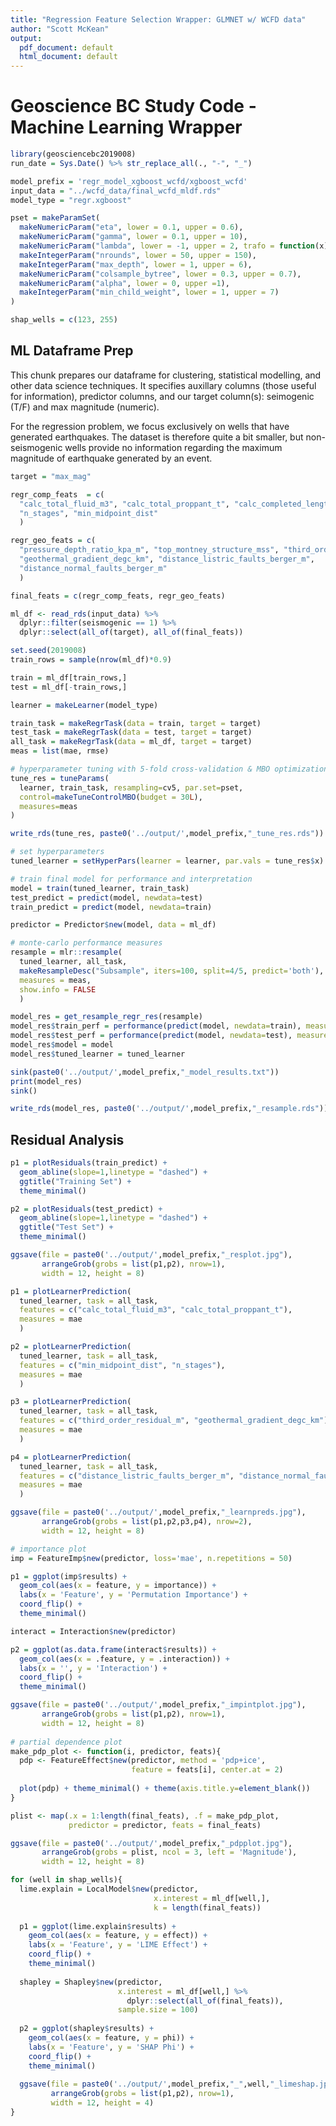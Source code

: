 ```yaml
---
title: "Regression Feature Selection Wrapper: GLMNET w/ WCFD data"
author: "Scott McKean"
output:
  pdf_document: default
  html_document: default
---
```


# Geoscience BC Study Code - Machine Learning Wrapper

```r
library(geosciencebc2019008)
run_date = Sys.Date() %>% str_replace_all(., "-", "_")

model_prefix = 'regr_model_xgboost_wcfd/xgboost_wcfd'
input_data = "../wcfd_data/final_wcfd_mldf.rds"
model_type = "regr.xgboost"

pset = makeParamSet(
  makeNumericParam("eta", lower = 0.1, upper = 0.6),
  makeNumericParam("gamma", lower = 0.1, upper = 10),
  makeNumericParam("lambda", lower = -1, upper = 2, trafo = function(x) 10^x),
  makeIntegerParam("nrounds", lower = 50, upper = 150),
  makeIntegerParam("max_depth", lower = 1, upper = 6),
  makeNumericParam("colsample_bytree", lower = 0.3, upper = 0.7),
  makeNumericParam("alpha", lower = 0, upper =1),
  makeIntegerParam("min_child_weight", lower = 1, upper = 7)
)

shap_wells = c(123, 255)

```

## ML Dataframe Prep

This chunk prepares our dataframe for clustering, statistical modelling, and other data science techniques. It specifies auxillary columns (those useful for information), predictor columns, and our target column(s): seimogenic (T/F) and max magnitude (numeric).

For the regression problem, we focus exclusively on wells that have generated earthquakes. The dataset is therefore quite a bit smaller, but non-seismogenic wells provide no information regarding the maximum magnitude of earthquake generated by an event.

```r
target = "max_mag"

regr_comp_feats  = c(
  "calc_total_fluid_m3", "calc_total_proppant_t", "calc_completed_length_m",
  "n_stages", "min_midpoint_dist"
  )

regr_geo_feats = c(
  "pressure_depth_ratio_kpa_m", "top_montney_structure_mss", "third_order_residual_m",
  "geothermal_gradient_degc_km", "distance_listric_faults_berger_m",
  "distance_normal_faults_berger_m"
  )

final_feats = c(regr_comp_feats, regr_geo_feats)

ml_df <- read_rds(input_data) %>%
  dplyr::filter(seismogenic == 1) %>%
  dplyr::select(all_of(target), all_of(final_feats))

set.seed(2019008)
train_rows = sample(nrow(ml_df)*0.9)

train = ml_df[train_rows,]
test = ml_df[-train_rows,]

learner = makeLearner(model_type)

train_task = makeRegrTask(data = train, target = target)
test_task = makeRegrTask(data = test, target = target)
all_task = makeRegrTask(data = ml_df, target = target)
meas = list(mae, rmse)

# hyperparameter tuning with 5-fold cross-validation & MBO optimization
tune_res = tuneParams(
  learner, train_task, resampling=cv5, par.set=pset, 
  control=makeTuneControlMBO(budget = 30L),
  measures=meas
)

write_rds(tune_res, paste0('../output/',model_prefix,"_tune_res.rds"))

# set hyperparameters
tuned_learner = setHyperPars(learner = learner, par.vals = tune_res$x)

# train final model for performance and interpretation
model = train(tuned_learner, train_task)
test_predict = predict(model, newdata=test)
train_predict = predict(model, newdata=train)

predictor = Predictor$new(model, data = ml_df)

# monte-carlo performance measures
resample = mlr::resample(
  tuned_learner, all_task, 
  makeResampleDesc("Subsample", iters=100, split=4/5, predict='both'),  
  measures = meas,
  show.info = FALSE
  )

model_res = get_resample_regr_res(resample)
model_res$train_perf = performance(predict(model, newdata=train), measures = meas)
model_res$test_perf = performance(predict(model, newdata=test), measures = meas)
model_res$model = model
model_res$tuned_learner = tuned_learner

sink(paste0('../output/',model_prefix,"_model_results.txt"))
print(model_res)
sink()

write_rds(model_res, paste0('../output/',model_prefix,"_resample.rds"))
```

## Residual Analysis

```r
p1 = plotResiduals(train_predict) +
  geom_abline(slope=1,linetype = "dashed") +
  ggtitle("Training Set") +
  theme_minimal()

p2 = plotResiduals(test_predict) +
  geom_abline(slope=1,linetype = "dashed") +
  ggtitle("Test Set") +
  theme_minimal()

ggsave(file = paste0('../output/',model_prefix,"_resplot.jpg"), 
       arrangeGrob(grobs = list(p1,p2), nrow=1),
       width = 12, height = 8)

p1 = plotLearnerPrediction(
  tuned_learner, task = all_task, 
  features = c("calc_total_fluid_m3", "calc_total_proppant_t"),
  measures = mae
  )

p2 = plotLearnerPrediction(
  tuned_learner, task = all_task, 
  features = c("min_midpoint_dist", "n_stages"),
  measures = mae
  )

p3 = plotLearnerPrediction(
  tuned_learner, task = all_task, 
  features = c("third_order_residual_m", "geothermal_gradient_degc_km"),
  measures = mae
  )

p4 = plotLearnerPrediction(
  tuned_learner, task = all_task, 
  features = c("distance_listric_faults_berger_m", "distance_normal_faults_berger_m"),
  measures = mae
  )

ggsave(file = paste0('../output/',model_prefix,"_learnpreds.jpg"), 
       arrangeGrob(grobs = list(p1,p2,p3,p4), nrow=2),
       width = 12, height = 8)

# importance plot
imp = FeatureImp$new(predictor, loss='mae', n.repetitions = 50)

p1 = ggplot(imp$results) +
  geom_col(aes(x = feature, y = importance)) +
  labs(x = 'Feature', y = 'Permutation Importance') +
  coord_flip() +
  theme_minimal()

interact = Interaction$new(predictor)

p2 = ggplot(as.data.frame(interact$results)) +
  geom_col(aes(x = .feature, y = .interaction)) +
  labs(x = '', y = 'Interaction') +
  coord_flip() +
  theme_minimal()

ggsave(file = paste0('../output/',model_prefix,"_impintplot.jpg"), 
       arrangeGrob(grobs = list(p1,p2), nrow=1),
       width = 12, height = 8)
     
# partial dependence plot
make_pdp_plot <- function(i, predictor, feats){
  pdp <- FeatureEffect$new(predictor, method = 'pdp+ice', 
                           feature = feats[i], center.at = 2)
  
  plot(pdp) + theme_minimal() + theme(axis.title.y=element_blank())
}

plist <- map(.x = 1:length(final_feats), .f = make_pdp_plot,
             predictor = predictor, feats = final_feats)

ggsave(file = paste0('../output/',model_prefix,"_pdpplot.jpg"), 
       arrangeGrob(grobs = plist, ncol = 3, left = 'Magnitude'),
       width = 12, height = 8)

for (well in shap_wells){
  lime.explain = LocalModel$new(predictor, 
                                x.interest = ml_df[well,],
                                k = length(final_feats))
  
  p1 = ggplot(lime.explain$results) +
    geom_col(aes(x = feature, y = effect)) +
    labs(x = 'Feature', y = 'LIME Effect') +
    coord_flip() +
    theme_minimal()
  
  shapley = Shapley$new(predictor,
                        x.interest = ml_df[well,] %>% 
                          dplyr::select(all_of(final_feats)),
                        sample.size = 100)
  
  p2 = ggplot(shapley$results) +
    geom_col(aes(x = feature, y = phi)) +
    labs(x = 'Feature', y = 'SHAP Phi') +
    coord_flip() +
    theme_minimal()
  
  ggsave(file = paste0('../output/',model_prefix,"_",well,"_limeshap.jpg"),
         arrangeGrob(grobs = list(p1,p2), nrow=1),
         width = 12, height = 4)
}
```